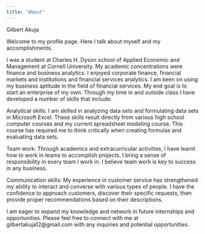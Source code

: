 ```yaml
---
title: "About"
---
```

Gilbert Akuja 

Welcome to my profile page. Here I talk about myself and my accomplishments. 

I was a student at Charles H. Dyson school of Applied Economic and Management at Cornell University. My academic concentrations were finance and business analytics. I enjoyed corporate finance, financial markets and institutions and financial services analytics. I am keen on using my business aptitude in the field of financial services. My end goal is to start an enterprise of my own. Through my time in and outside class I have developed a number of skills that include:

Analytical skills: I am skilled in analyzing data sets and formulating data sets in Microsoft Excel. These skills result directly from various high school computer courses and my current spreadsheet modeling course. This course has required me to think critically when creating formulas and evaluating data sets.

Team work: Through academics and extracurricular activities, I have learnt how to work in teams to accomplish projects. I bring a sense of responsibility in every team I work in. I believe team work is key to success in any business. 

Communication skills: My experience in customer service has strengthened my ability to interact and converse with various types of people. I have the confidence to approach customers, discover their specific requests, then provide proper recommendations based on their descriptions. 

I am eager to expand my knowledge and network in future internships and opportunities. Please feel free to connect with me at gilbertakuja12@gmail.com with any inquiries and potential opportunities.
